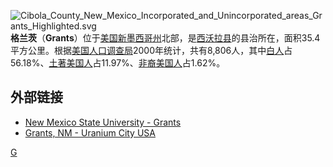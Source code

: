 [[File:Cibola_County_New_Mexico_Incorporated_and_Unincorporated_areas_Grants_Highlighted.svg|right]]
'''格兰茨'''（'''Grants'''）位于[[美国|美国]][[新墨西哥州|新墨西哥州]]北部，是[[西沃拉县_(新墨西哥州)|西沃拉县]]的县治所在，面积35.4平方公里。根据[[美国人口调查局|美国人口调查局]]2000年统计，共有8,806人，其中[[白人|白人]]占56.18%、[[土著美国人|土著美国人]]占11.97%、[[非裔美国人|非裔美国人]]占1.62%。

==外部链接==
* [http://grants.nmsu.edu New Mexico State University - Grants] {{Wayback|url=http://grants.nmsu.edu/ |date=20210123091114 }}
* [https://web.archive.org/web/20061209055837/http://www.legendsofamerica.com/HC-Grants.html Grants, NM - Uranium City USA]

{{NewMexico-stub}}

[[Category:新墨西哥州城市|G]]